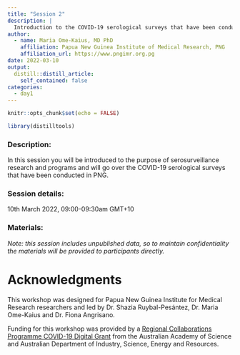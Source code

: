```yaml
---
title: "Session 2"
description: |
  Introduction to the COVID-19 serological surveys that have been conducted in PNG
author: 
  - name: Maria Ome-Kaius, MD PhD
    affiliation: Papua New Guinea Institute of Medical Research, PNG
    affiliation_url: https://www.pngimr.org.pg
date: 2022-03-10
output:
  distill::distill_article:
    self_contained: false
categories:
  - day1
---
```


```r
knitr::opts_chunk$set(echo = FALSE)
```

```r
library(distilltools)
```
### Description:
In this session you will be introduced to the purpose of serosurveillance research and programs and will go over the COVID-19 serological surveys that have been conducted in PNG.

### <i class="fas fa-calendar-alt"></i> Session details:
10th March 2022, 09:00-09:30am GMT+10

### <i class="fas fa-book-open"></i> Materials:

*Note: this session includes unpublished data, so to maintain confidentiality the materials will be provided to participants directly.*

# Acknowledgments {.appendix}

This workshop was designed for Papua New Guinea Institute for Medical Research researchers and led by Dr. Shazia Ruybal-Pesántez, Dr. Maria Ome-Kaius and Dr. Fiona Angrisano. 

Funding for this workshop was provided by a [Regional Collaborations Programme COVID-19 Digital Grant](https://www.science.org.au/news-and-events/news-and-media-releases/regional-research-set-get-digital-boost) from the Australian Academy of Science and Australian Department of Industry, Science, Energy and Resources. 